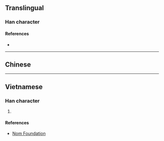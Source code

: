 {{character info/new}}
==Translingual==

===Han character===
{{Han char|rn=75|rad=木|as=10|sn=14|four=|canj=DYAD|ids=⿰木桌}}

====References====
* {{Han ref|kx=0546.251|dkj=15346|hdz=21263.110|uh=69D5|ud=27093}}

----

==Chinese==
{{zh-see|桌|v}}

----

==Vietnamese==

===Han character===
{{vi-readings|rs=木10| hanviet = trác}}

# {{defn|lang=vi|sort=木10}}

====References====
* [http://nomfoundation.org/common/nom_details.php?codepoint=69d5 Nom Foundation]